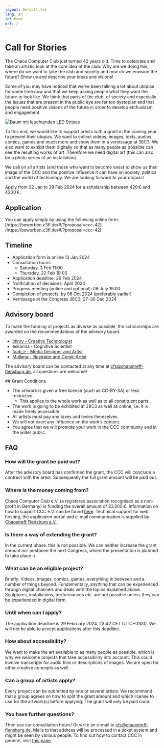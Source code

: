```yaml
---
layout: Default.tsx
lang: en
id: home
url: /
---
```


<div class="homeContent">
  <div class="row section">
    <div class="col-md-7">
      <h1 class="text-center" id="headline">Call for Stories</h1>
      <p>
The Chaos Computer Club just turned 42 years old. Time to celebrate and take an artistic look at the core idea of the club. Why are we doing this, where do we want to take the club and society and how do we envision the future? Show us and describe your ideas and visions!

Some of you may have noticed that we’ve been talking a lot about utopias for some time now and that we keep asking people what they want the future to look like. We think that parts of the club, of society and especially the issues that are present in the public eye are far too dystopian and that people need positive visions of the future in order to develop enthusiasm and engagement.

  </p>
    </div>
    <div class="col text-center">
      <div>
        <a 
          href="/cfs-poster-small.png"
          target="_blank"
          >
          <img
            src="/cfs-poster-web.png"
            class="img-fluid"
            alt="Baum mit leuchtenden LED Stripes"
          />
        </a>
      </div>
    </div>
  </div>  
  <p class="text-center">

To this end, we would like to support artists with a grant in the coming year to present their utopias. We want to collect videos, images, texts, audios, comics, games and much more and show them in a vernissage at 38C3. We also want to exhibit them digitally so that as many people as possible can see the resulting works of art. Therefore we need digital art (this can also be a photo series of an installation).

We call on all artists (and those who want to become ones) to show us their image of the CCC and the positive influence it can have on society, politics and the world of technology. We are looking forward to your utopias!

Apply from 02 Jan to 29 Feb 2024 for a scholarship between 420 € and 4200 €.

</p>
</div>  
<h2 id="bewerben">Application</h2>
You can apply simply by using the following online form:
[https://bewerben.c3fl.de/#/?proposal=ccc-42](https://bewerben.c3fl.de/#/?proposal=ccc-42)

<h2 id="timeline">Timeline</h2>

* Application form is online 13 Jan 2024
* Consultation hours:
  * Saturday, 3 Feb 11:00
  * Thursday, 22 Feb 19:00
* Application deadline: 29 Feb 2024
* Notification of decisions: April 2024
* Progress meeting (online and optional): 06 July 19:00
* Completion of projects: by 06 Oct 2024 (preferably earlier)
* Vernissage at the Congress 38C3, 27–30 Dec 2024

<h2 id="board">Advisory board</h2>

To make the funding of projects as diverse as possible, the scholarships are awarded on the recommendations of the advisory board.

- [blinry - Creative Technologist](https://blinry.org/)
- eskarina - Cognitive Scientist
- [faab_e - Media Designer and Artist](https://fabianschwarze.de/)
- [Mullana - Illustrator and Comic Artist](https://cc.mullana.de)


The advisory board can be contacted at any time at cfs@chaostreff-flensburg.de, all questions are welcome!

<div id="grant-conditions"></div>
## Grant Conditions

- The artwork is given a free license (such as CC-BY-SA) or less restrictive.
  - This applies to the whole work as well as to all constituent parts.
- The work is going to be exhibited at 38C3 as well as online, i.e. it is made freely accessible.
- All artists must pay any taxes and levies themselves.
- We will not exert any influence on the work’s content.
- You agree that we will promote your work in the CCC community and in the wider public.

<h2 id="faq">FAQ</h2>

### How will the grant be paid out?

After the advisory board has confirmed the grant, the CCC will conclude a contract with the artist. Subsequently the full grant amount will be paid out.

### Where is the money coming from?

Chaos Computer Club e.V. (a registered association recognised as a non-profit in Germany) is funding the overall amount of 23,000 €. Information on how to support CCC e.V. can be found [here](https://www.ccc.de/en/membership). Technical support for web hosting, the application portal and e-mail communication is supplied by [Chaostreff Flensburg e.V.](https://chaostreff-flensburg.de/).

### Is there a way of extending the grant?

In the current phase, this is not possible. We can neither increase the grant amount nor postpone the next Congress, where the presentation is planned to take place :)

### What can be an eligible project?

Briefly: Videos, images, comics, games, everything in between and a number of things beyond.
Fundamentally, anything that can be experienced through digital channels and deals with the topics explained above.
Sculptures, installations, performances etc. are not possible unless they can be experienced in digital form.

### Until when can I apply?

The application deadline is 29 February 2024, 23:42 CET (UTC+0100).
We will not be able to accept applications after this deadline.

### How about accessibility?

We want to make the art available to as many people as possible, which is why we welcome projects that take accessibility into account. This could involve transcripts for audio files or descriptions of images. We are open for other creative concepts as well.

### Can a group of artists apply?

Every project can be submitted by one or several artists. We recommend that a group agrees on how to split the grant amount and which license to use for the artwork(s) before applying. The grant will only be paid once.

### You have further questions?

Then use our consultation hours! Or write an e-mail to cfs@chaostreff-flensburg.de. Mails to that address will be processed in a ticket system and might be seen by various people. To find out how to contact CCC in general, visit [this page](https://www.ccc.de/en/contact).
